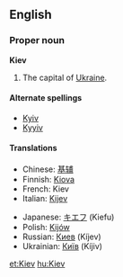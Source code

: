 ==English==
===Proper noun===
'''Kiev'''

#The capital of [[Ukraine]].

====Alternate spellings====
*[[Kyiv]]
*[[Kyyiv]]

====Translations====
{{top}}
*Chinese: [[基辅]]
*Finnish: [[Kiova]]
*French: Kiev
*Italian: [[Kijev]]
{{mid}}
*Japanese: [[キエフ]] (Kiefu)
*Polish: [[Kijów]] {{m}}
*Russian: [[Киев]] (Kíjev) {{m}}
*Ukrainian: [[Київ]] (Kíjiv) {{m}}
{{bottom}}

[[et:Kiev]]
[[hu:Kiev]]